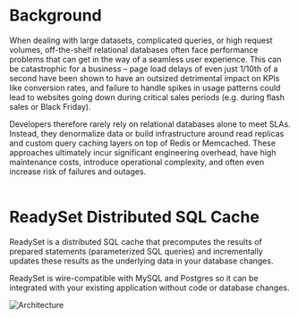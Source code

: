 
# Background

When dealing with large datasets, complicated queries, or high request volumes, off-the-shelf 
relational databases often face performance problems that can get in the way of a seamless user experience. 
This can be catastrophic for a business – page load delays of even just 1/10th of a second have been shown 
to have an outsized detrimental impact on KPIs like conversion rates, and failure to handle spikes in usage 
patterns could lead to websites going down during critical sales periods (e.g. during flash sales or Black Friday).

Developers therefore rarely rely on relational databases alone to meet SLAs. Instead, they denormalize data or build 
infrastructure around read replicas and custom query caching layers on top of Redis or Memcached. These approaches ultimately 
incur significant engineering overhead, have high maintenance costs, introduce operational complexity, 
and often even increase risk of failures and outages.
<br />
<br />

# ReadySet Distributed SQL Cache

ReadySet is a distributed SQL cache that precomputes the results of prepared statements (parameterized SQL queries) 
and incrementally updates these results as the underlying data in your database changes. 

ReadySet is wire-compatible with MySQL and Postgres so it can be integrated with your existing application without
code or database changes. 

![Architecture](/readyset_arch.png)
